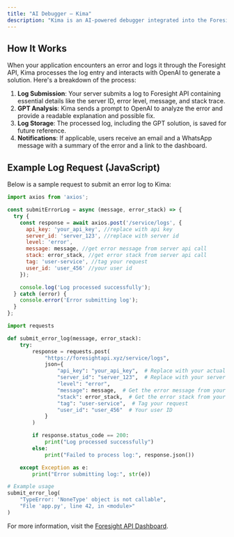 ```yaml
---
title: "AI Debugger — Kima"
description: "Kima is an AI-powered debugger integrated into the Foresight API platform. It leverages OpenAI's GPT-3.5 to analyze server logs, providing clear, readable explanations and possible solutions for detected errors. The primary goal is to make error handling accessible to non-technical founders, vibe coders, and developers seeking quick and understandable solutions."
---
```


## How It Works

When your application encounters an error and logs it through the Foresight API, Kima processes the log entry and interacts with OpenAI to generate a solution. Here's a breakdown of the process:

1. **Log Submission**: Your server submits a log to Foresight API containing essential details like the server ID, error level, message, and stack trace.
2. **GPT Analysis**: Kima sends a prompt to OpenAI to analyze the error and provide a readable explanation and possible fix.
3. **Log Storage**: The processed log, including the GPT solution, is saved for future reference.
4. **Notifications**: If applicable, users receive an email and a WhatsApp message with a summary of the error and a link to the dashboard.

## Example Log Request (JavaScript)

Below is a sample request to submit an error log to Kima:

<RequestExample>

```javascript
import axios from 'axios';

const submitErrorLog = async (message, error_stack) => {
  try {
    const response = await axios.post('/service/logs', {
      api_key: 'your_api_key', //replace with api key
      server_id: 'server_123', //replace with server id
      level: 'error',
      message: message, //get error message from server api call
      stack: error_stack, //get error stack from server api call
      tag: 'user-service', //tag your request
      user_id: 'user_456' //your user id
    });

    console.log('Log processed successfully');
  } catch (error) {
    console.error('Error submitting log');
  }
};
```


```python File 2
import requests

def submit_error_log(message, error_stack):
    try:
        response = requests.post(
            "https://foresightapi.xyz/service/logs",
            json={
                "api_key": "your_api_key",  # Replace with your actual API key
                "server_id": "server_123",  # Replace with your server ID
                "level": "error",
                "message": message,  # Get the error message from your server API call
                "stack": error_stack,  # Get the error stack from your server API call
                "tag": "user-service",  # Tag your request
                "user_id": "user_456"  # Your user ID
            }
        )

        if response.status_code == 200:
            print("Log processed successfully")
        else:
            print("Failed to process log:", response.json())

    except Exception as e:
        print("Error submitting log:", str(e))

# Example usage
submit_error_log(
    "TypeError: 'NoneType' object is not callable",
    "File 'app.py', line 42, in <module>"
)
```

</RequestExample>

For more information, visit the [Foresight API Dashboard](https://foresightapi.xyz/dashboard/logs).